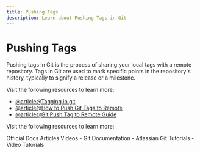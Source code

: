 ```yaml
---
title: Pushing Tags
description: Learn about Pushing Tags in Git
---
```


# Pushing Tags

Pushing tags in Git is the process of sharing your local tags with a remote repository. Tags in Git are used to mark specific points in the repository's history, typically to signify a release or a milestone.

Visit the following resources to learn more:

- [@article@Tagging in git](https://git-scm.com/book/en/Git-Basics-Tagging)
- [@article@How to Push Git Tags to Remote](https://kodekloud.com/blog/how-to-push-git-tags-to-remote/)
- [@article@Git Push Tag to Remote Guide](https://phoenixnap.com/kb/git-push-tag)

Visit the following resources to learn more:

<Tabs defaultValue="official">
<TabsList>
<TabsTrigger value="official">Official Docs</TabsTrigger>
<TabsTrigger value="article">Articles</TabsTrigger>
<TabsTrigger value="video">Videos</TabsTrigger>
</TabsList>

<TabsContent value="official">
- <Link href="https://git-scm.com/docs">Git Documentation</Link>
</TabsContent>
<TabsContent value="article">
- <Link href="https://www.atlassian.com/git/tutorials">Atlassian Git Tutorials</Link>
</TabsContent>
<TabsContent value="video">
- <Link href="https://www.youtube.com/results?search_query=git+pushing-tags+tutorial">Video Tutorials</Link>
</TabsContent>
</Tabs>

<Outlet path="2-git-basics/commands/pushing-tags" />
